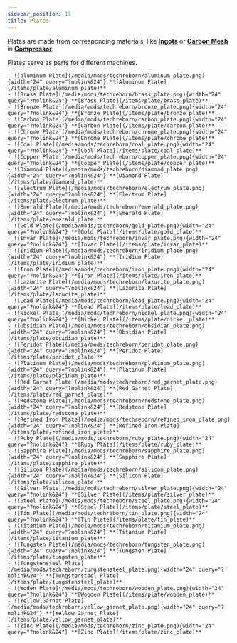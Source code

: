 ```yaml
---
sidebar_position: 11
title: Plates
---
```


<ItemImage file="aluminum_plate" alt="Plates" size="200" />

Plates are made from corresponding materials, like [**Ingots**](/docs/items/ingots)
or [**Carbon Mesh**](/docs/items/part/carbon_mesh) in [**Compressor**](/blocks/compressor). 

Plates serve as parts for different machines.

```
- ![aluminum Plate](/media/mods/techreborn/aluminum_plate.png){width="24" query="?nolink&24"} **[Aluminum Plate](/items/plate/aluminum_plate)**
- ![Brass Plate](/media/mods/techreborn/brass_plate.png){width="24" query="?nolink&24"} **[Brass Plate](/items/plate/brass_plate)**
- ![Bronze Plate](/media/mods/techreborn/bronze_plate.png){width="24" query="?nolink&24"} **[Bronze Plate](/items/plate/bronze_plate)**
- ![Carbon Plate](/media/mods/techreborn/carbon_plate.png){width="24" query="?nolink&24"} **[Carbon Plate](/items/plate/carbon_plate)**
- ![Chrome Plate](/media/mods/techreborn/chrome_plate.png){width="24" query="?nolink&24"} **[Chrome Plate](/items/plate/chrome_plate)**
- ![Coal Plate](/media/mods/techreborn/coal_plate.png){width="24" query="?nolink&24"} **[Coal Plate](/items/plate/coal_plate)**
- ![Copper Plate](/media/mods/techreborn/copper_plate.png){width="24" query="?nolink&24"} **[Copper Plate](/items/plate/copper_plate)**
- ![Diamond Plate](/media/mods/techreborn/diamond_plate.png){width="24" query="?nolink&24"} **[Diamond Plate](/items/plate/diamond_plate)**
- ![Electrum Plate](/media/mods/techreborn/electrum_plate.png){width="24" query="?nolink&24"} **[Electrum Plate](/items/plate/electrum_plate)**
- ![Emerald Plate](/media/mods/techreborn/emerald_plate.png){width="24" query="?nolink&24"} **[Emerald Plate](/items/plate/emerald_plate)**
- ![Gold Plate](/media/mods/techreborn/gold_plate.png){width="24" query="?nolink&24"} **[Gold Plate](/items/plate/gold_plate)**
- ![Invar Plate](/media/mods/techreborn/invar_plate.png){width="24" query="?nolink&24"} **[Invar Plate](/items/plate/invar_plate)**
- ![Iridium Plate](/media/mods/techreborn/iridium_plate.png){width="24" query="?nolink&24"} **[Iridium Plate](/items/plate/iridium_plate)**
- ![Iron Plate](/media/mods/techreborn/iron_plate.png){width="24" query="?nolink&24"} **[Iron Plate](/items/plate/iron_plate)**
- ![Lazurite Plate](/media/mods/techreborn/lazurite_plate.png){width="24" query="?nolink&24"} **[Lazurite Plate](/items/plate/lazurite_plate)**
- ![Lead Plate](/media/mods/techreborn/lead_plate.png){width="24" query="?nolink&24"} **[Lead Plate](/items/plate/lead_plate)**
- ![Nickel Plate](/media/mods/techreborn/nickel_plate.png){width="24" query="?nolink&24"} **[Nickel Plate](/items/plate/nickel_plate)**
- ![Obsidian Plate](/media/mods/techreborn/obsidian_plate.png){width="24" query="?nolink&24"} **[Obsidian Plate](/items/plate/obsidian_plate)**
- ![Peridot Plate](/media/mods/techreborn/peridot_plate.png){width="24" query="?nolink&24"} **[Peridot Plate](/items/plate/peridot_plate)**
- ![Platinum Plate](/media/mods/techreborn/platinum_plate.png){width="24" query="?nolink&24"} **[Platinum Plate](/items/plate/platinum_plate)**
- ![Red Garnet Plate](/media/mods/techreborn/red_garnet_plate.png){width="24" query="?nolink&24"} **[Red Garnet Plate](/items/plate/red_garnet_plate)**
- ![Redstone Plate](/media/mods/techreborn/redstone_plate.png){width="24" query="?nolink&24"} **[Redstone Plate](/items/plate/redstone_plate)**
- ![Refined Iron Plate](/media/mods/techreborn/refined_iron_plate.png){width="24" query="?nolink&24"} **[Refined Iron Plate](/items/plate/refined_iron_plate)**
- ![Ruby Plate](/media/mods/techreborn/ruby_plate.png){width="24" query="?nolink&24"} **[Ruby Plate](/items/plate/ruby_plate)**
- ![Sapphire Plate](/media/mods/techreborn/sapphire_plate.png){width="24" query="?nolink&24"} **[Sapphire Plate](/items/plate/sapphire_plate)**
- ![Silicon Plate](/media/mods/techreborn/silicon_plate.png){width="24" query="?nolink&24"} **[Silicon Plate](/items/plate/silicon_plate)**
- ![Silver Plate](/media/mods/techreborn/silver_plate.png){width="24" query="?nolink&24"} **[Silver Plate](/items/plate/silver_plate)**
- ![Steel Plate](/media/mods/techreborn/steel_plate.png){width="24" query="?nolink&24"} **[Steel Plate](/items/plate/steel_plate)**
- ![Tin Plate](/media/mods/techreborn/tin_plate.png){width="24" query="?nolink&24"} **[Tin Plate](/items/plate/tin_plate)**
- ![Titanium Plate](/media/mods/techreborn/titanium_plate.png){width="24" query="?nolink&24"} **[Titanium Plate](/items/plate/titanium_plate)**
- ![Tungsten Plate](/media/mods/techreborn/tungsten_plate.png){width="24" query="?nolink&24"} **[Tungsten Plate](/items/plate/tungsten_plate)**
- ![Tungstensteel Plate](/media/mods/techreborn/tungstensteel_plate.png){width="24" query="?nolink&24"} **[Tungstensteel Plate](/items/plate/tungstensteel_plate)**
- ![Woden Plate](/media/mods/techreborn/wooden_plate.png){width="24" query="?nolink&24"} **[Wooden Plate](/items/plate/wooden_plate)**
- ![Yellow Garnet Plate](/media/mods/techreborn/yellow_garnet_plate.png){width="24" query="?nolink&24"} **[Yellow Garnet Plate](/items/plate/yellow_garnet_plate)**
- ![Zinc Plate](/media/mods/techreborn/zinc_plate.png){width="24" query="?nolink&24"} **[Zinc Plate](/items/plate/zinc_plate)**
```